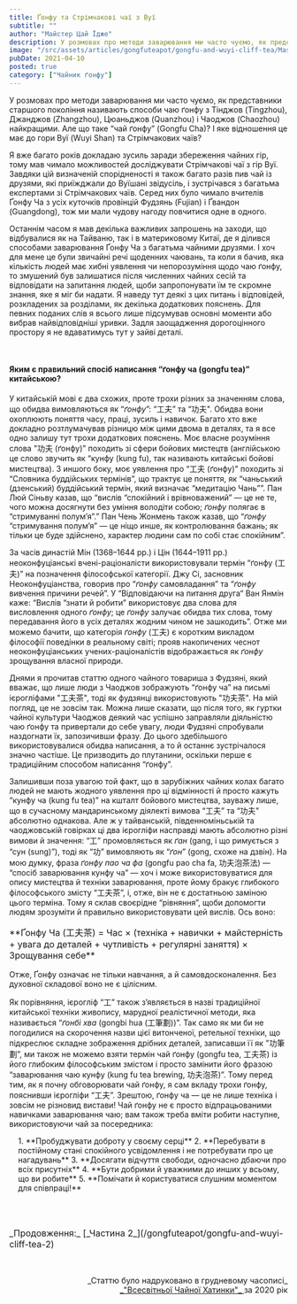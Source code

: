 ```yaml
---
title: Ґонфу та Стрімчакові чаї з Вуї
subtitle: ""
author: "Майстер Цай Їдже"
description: У розмовах про методи заварювання ми часто чуємо, як представники старшого покоління називають способи чаю ґонфу з Тінджов, Джанджов, Цюаньджов і Чаоджов найкращими...
image: "/src/assets/articles/gongfuteapot/gongfu-and-wuyi-cliff-tea/Master-Tsai.jpeg"
pubDate: 2021-04-10
posted: true
category: ["Чайник ґонфу"]
---
```



У розмовах про методи заварювання ми часто чуємо, як представники старшого покоління називають способи чаю ґонфу з Тінджов (Tingzhou), Джанджов (Zhangzhou), Цюаньджов (Quanzhou) і Чаоджов (Chaozhou) найкращими. Але що таке “чай ґонфу” (Gongfu Cha)? І яке відношення це має до гори Вуї (Wuyi Shan) та Стрімчакових чаїв?

Я вже багато років докладаю зусиль заради збереження чайних гір, тому мав чимало можливостей досліджувати Стрімчакові чаї з гір Вуї. Завдяки цій визначеній спорідненості я також багато разів пив чай із друзями, які приїжджали до Вуїшані звідусіль, і зустрічався з багатьма експертами зі Стрімчакових чаїв. Серед них було чимало вчителів Ґонфу Ча з усіх куточків провінцій Фудзянь (Fujian) і Ґвандон (Guangdong), тож ми мали чудову нагоду повчитися одне в одного.

Останнім часом я мав декілька важливих запрошень на заходи, що відбувалися як на Тайваню, так і в материковому Китаї, де я ділився способами заварювання Ґонфу Ча з багатьма чайними друзями. І хоч для мене це були звичайні речі щоденних чаювань, та коли я бачив, яка кількість людей має хибні уявлення чи непорозуміння щодо чаю ґонфу, то змушений був залишатися після численних чайних сесій та відповідати на запитання людей, щоби запропонувати їм те скромне знання, яке я міг би надати. Я наведу тут деякі з цих питань і відповідей, розкладених за розділами, як декілька додаткових пояснень. Для певних поданих слів я всього лише підсумував основні моменти або вибрав найвідповідніші уривки. Задля заощадження дорогоцінного простору я не вдаватимусь тут у зайві деталі.

<p>&nbsp;</p>

#### Яким є правильний спосіб написання “ґонфу ча (gongfu tea)” китайською?

У китайській мові є два схожих, проте трохи різних за значенням слова, що обидва вимовляються як “_ґонфу_”: “工夫” та “功夫". Обидва вони охоплюють поняття часу, праці, зусиль і навичок. Багато хто вже докладно розтлумачував різницю між цими двома в деталях, та я все одно залишу тут трохи додаткових пояснень. Моє власне розуміння слова "功夫 (ґонфу)” походить зі сфери бойових мистецтв (англійською це слово звучить як “кунфу (kung fu), так називають китайські бойові мистецтва). З иншого боку, моє уявлення про “工夫 (ґонфу)" походить зі “Словника буддійських термінів”, що трактує це поняття, як “чаньський (дзенський) буддійський термін, який визначає “медитацію Чань””. Пан Люй Сіньву казав, що “вислів “спокійний і врівноважений” — це не те, чого можна досягнути без уміння володіти собою; _ґонфу_ полягає в “стримуванні полум’я”.” Пан Чень Жонмень також казав, що “_ґонфу_ “стримування полум’я” — це ніщо инше, як контролювання бажань; як тільки це буде здійснено, характер людини сам по собі стає спокійним”.

За часів династій Мін (1368–1644 рр.) і Цін (1644–1911 рр.) неоконфуціанські вчені-раціоналісти використовували термін “ґонфу (工夫)” на позначення філософської категорії. Джу Сі, засновник Неоконфуціанства, говорив про “_ґонфу_ самовладання” та “_ґонфу_ вивчення причини речей”. У “Відповідаючи на питання друга“ Ван Янмін каже: “Вислів “знати й робити” використовує два слова для висловлення одного _ґонфу_; це _ґонфу_ залучає обидва тих слова, тому передавання його в усіх деталях жодним чином не зашкодить”. Отже ми можемо бачити, що категорія _ґонфу_ (工夫) є коротким викладом філософії поведінки в реальному світі; прояв накопичених чеснот неоконфуціанських учених-раціоналістів відображається як _ґонфу_ зрощування власної природи.

Днями я прочитав статтю одного чайного товариша з Фудзяні, який вважає, що лише люди з Чаоджов зображують “ґонфу ча” на письмі ієрогліфами "工夫茶", тоді як фудзянці використовують "功夫茶". На мій погляд, це не зовсім так. Можна лише сказати, що після того, як гуртки чайної культури Чаоджов деякий час успішно заправляли діяльністю чаю ґонфу та привертали до себе увагу, люди Фудзяні спробували наздогнати їх, запозичивши фразу. До цього здебільшого використовувалися обидва написання, а то й останнє зустрічалося значно частіше. Це призводить до плутанини, оскільки перше є традиційним способом написання “ґонфу”.

Залишивши поза увагою той факт, що в зарубіжних чайних колах багато людей не мають жодного уявлення про ці відмінності й просто кажуть “кунфу ча (kung fu tea)” на кшталт бойового мистецтва, зауважу лише, що в сучасному мандаринському діялекті вимова “工夫” та “功夫" абсолютно однакова. Але ж у тайванській, південноміньській та чаоджовській говірках ці два ієрогліфи насправді мають абсолютно різні вимови й значення: “工” промовляється як _ґан_ (gang, і що римується з “сун (sung)”), тоді як “功” вимовляють як “_ґон_” (gong, схоже на дзвін). На мою думку, фраза _ґонфу пао ча фа_ (gongfu pao cha fa, 功夫泡茶法) — “спосіб заварювання кунфу ча” — хоч і може використовуватися для опису мистецтва й техніки заварювання, проте йому бракує глибокого філософського змісту “工夫茶”, і, отже, він не є достатньою заміною цього терміна. Тому я склав своєрідне “рівняння”, щоби допомогти людям зрозуміти й правильно використовувати цей вислів. Ось воно:

<p style="font-size: 1rem;">**Ґонфу Ча (工夫茶) = Час × (техніка + навички + майстерність + увага до деталей + чутливість + регулярні заняття) × Зрощування себе**</p>

Отже, Ґонфу означає не тільки навчання, а й самовдосконалення. Без духовної складової воно не є цілісним.

Як порівняння, ієрогліф “工” також з’являється в назві традиційної китайської техніки живопису, марудної реалістичної методи, яка називається “_ґонбі хва_ (gongbi hua (工筆劃))”. Так само як ми би не погодилися на скорочення назви цієї витонченої, ретельної техніки, що підкреслює складне зображення дрібних деталей, записавши її як "功筆劃”, ми також не можемо взяти термін чай ґонфу (gongfu tea, 工夫茶) із його глибоким філософським змістом і просто замінити його фразою “заварювання чаю кунфу (kung fu tea brewing, 功夫泡茶)”. Тому перед тим, як я почну обговорювати чай ґонфу, я сам вкладу трохи ґонфу, пояснивши ієрогліфи “工夫”. Зрештою, ґонфу ча — це не лише техніка і зовсім не різновид вистави! Чай ґонфу не є просто відпрацьованими навичками заварювання чаю; вам також треба вміти робити наступне, використовуючи чай за посередника:

<section style="padding-left: 1rem;">
    1. **Пробуджувати доброту у своєму серці**
    2. **Перебувати в постійному стані спокійного усвідомлення і не потребувати про це нагадувань**
    3. **Досягати відчуття свободи, одночасно дбаючи про всіх присутніх**
    4. **Бути добрими й уважними до инших у всьому, що ви робите**
    5. **Помічати й користуватися слушним моментом для співпраці!**
</section>

<p>&nbsp;</p>

<p style="font-size: 1rem; margin-top: 2rem;">_Продовження:_ [_Частина 2_](/gongfuteapot/gongfu-and-wuyi-cliff-tea-2)</p>

<p>&nbsp;</p>

<p align="right" style="font-size: 0.9rem;">_Статтю було надруковано в грудневому часописі_<br /><a title="globalteahut.org" href="http://www.globalteahut.org/" target="blank" rel="noopener"> _"Всесвітньої Чайної Хатинки"_ </a>за 2020 рік</p>